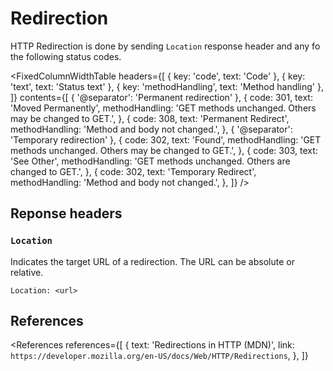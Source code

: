 
# Redirection

HTTP Redirection is done by sending `Location` response header and any fo the following status codes.

<FixedColumnWidthTable
  headers={[
    { key: 'code', text: 'Code' },
    { key: 'text', text: 'Status text' },
    { key: 'methodHandling', text: 'Method handling' },
  ]}
  contents={[
    { '@separator': 'Permanent redirection' },
    {
      code: 301,
      text: 'Moved Permanently',
      methodHandling: 'GET methods unchanged. Others may be changed to GET.',
    },
    {
      code: 308,
      text: 'Permanent Redirect',
      methodHandling: 'Method and body not changed.',
    },
    { '@separator': 'Temporary redirection' },
    {
      code: 302,
      text: 'Found',
      methodHandling: 'GET methods unchanged. Others may be changed to GET.',
    },
    {
      code: 303,
      text: 'See Other',
      methodHandling: 'GET methods unchanged. Others are changed to GET.',
    },
    {
      code: 302,
      text: 'Temporary Redirect',
      methodHandling: 'Method and body not changed.',
    },
  ]}
/>

## Reponse headers

### `Location`

Indicates the target URL of a redirection. The URL can be absolute or relative.

```http
Location: <url>
```

## References

<References
  references={[
    {
      text: 'Redirections in HTTP (MDN)',
      link: `https://developer.mozilla.org/en-US/docs/Web/HTTP/Redirections`,
    },
  ]}
></References>
